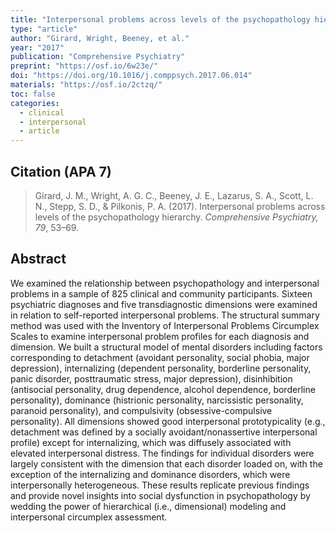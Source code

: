 ```yaml
---
title: "Interpersonal problems across levels of the psychopathology hierarchy"
type: "article"
author: "Girard, Wright, Beeney, et al."
year: "2017"
publication: "Comprehensive Psychiatry"
preprint: "https://osf.io/6w23e/"
doi: "https://doi.org/10.1016/j.comppsych.2017.06.014"
materials: "https://osf.io/2ctzq/"
toc: false
categories:
  - clinical
  - interpersonal
  - article
---
```


## Citation (APA 7)

> Girard, J. M., Wright, A. G. C., Beeney, J. E., Lazarus, S. A., Scott, L. N., Stepp, S. D., & Pilkonis, P. A. (2017). Interpersonal problems across levels of the psychopathology hierarchy. *Comprehensive Psychiatry, 79*, 53–69.

## Abstract

We examined the relationship between psychopathology and interpersonal problems in a sample of 825 clinical and community participants. Sixteen psychiatric diagnoses and five transdiagnostic dimensions were examined in relation to self-reported interpersonal problems. The structural summary method was used with the Inventory of Interpersonal Problems Circumplex Scales to examine interpersonal problem profiles for each diagnosis and dimension. We built a structural model of mental disorders including factors corresponding to detachment (avoidant personality, social phobia, major depression), internalizing (dependent personality, borderline personality, panic disorder, posttraumatic stress, major depression), disinhibition (antisocial personality, drug dependence, alcohol dependence, borderline personality), dominance (histrionic personality, narcissistic personality, paranoid personality), and compulsivity (obsessive-compulsive personality). All dimensions showed good interpersonal prototypicality (e.g., detachment was defined by a socially avoidant/nonassertive interpersonal profile) except for internalizing, which was diffusely associated with elevated interpersonal distress. The findings for individual disorders were largely consistent with the dimension that each disorder loaded on, with the exception of the internalizing and dominance disorders, which were interpersonally heterogeneous. These results replicate previous findings and provide novel insights into social dysfunction in psychopathology by wedding the power of hierarchical (i.e., dimensional) modeling and interpersonal circumplex assessment.
